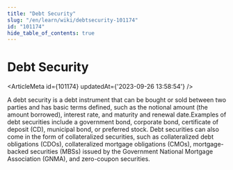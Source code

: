 ```yaml
---
title: "Debt Security"
slug: "/en/learn/wiki/debtsecurity-101174"
id: "101174"
hide_table_of_contents: true
---
```



# Debt Security

<ArticleMeta id={101174} updatedAt={'2023-09-26 13:58:54'} />
<div className='border-solid border-b border-t-0 my-4 border-[var(--ifm-color-gray-300)]' />

A debt security is a debt instrument that can be bought or sold between two parties and has basic terms defined, such as the notional amount (the amount borrowed), interest rate, and maturity and renewal date.Examples of debt securities include a government bond, corporate bond, certificate of deposit (CD), municipal bond, or preferred stock. Debt securities can also come in the form of collateralized securities, such as collateralized debt obligations (CDOs), collateralized mortgage obligations (CMOs), mortgage-backed securities (MBSs) issued by the Government National Mortgage Association (GNMA), and zero-coupon securities.
